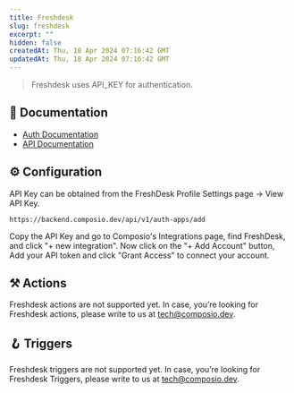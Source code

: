 ```yaml
---
title: Freshdesk
slug: freshdesk
excerpt: ""
hidden: false
createdAt: Thu, 18 Apr 2024 07:16:42 GMT
updatedAt: Thu, 18 Apr 2024 07:16:42 GMT
--- 
```

> Freshdesk uses API_KEY for authentication.
## 📔 Documentation

- [Auth Documentation](https://support.freshdesk.com/en/support/solutions/articles/215517-how-to-find-your-api-key)
- [API Documentation](https://developers.freshdesk.com/api/)

## ⚙️ Configuration

<Tip>API Key can be obtained from the FreshDesk Profile Settings page -> View API Key.</Tip>


```
https://backend.composio.dev/api/v1/auth-apps/add
```

Copy the API Key and go to Composio's Integrations page, find FreshDesk, and click "+ new integration". Now click on the "+ Add Account" button, Add your API token and click "Grant Access" to connect your account.


## ⚒️ Actions

Freshdesk actions are not supported yet. In case, you’re looking for Freshdesk actions, please write to us at tech@composio.dev.

## 🪝 Triggers

Freshdesk triggers are not supported yet. In case, you’re looking for Freshdesk Triggers, please write to us at tech@composio.dev.
